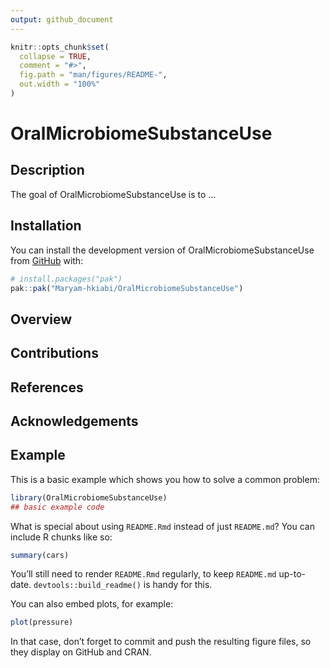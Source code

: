 ```yaml
---
output: github_document
---
```


<!-- README.md is generated from README.Rmd. Please edit that file -->

```r
knitr::opts_chunk$set(
  collapse = TRUE,
  comment = "#>",
  fig.path = "man/figures/README-",
  out.width = "100%"
)
```

# OralMicrobiomeSubstanceUse

<!-- badges: start -->
<!-- badges: end -->

## Description
The goal of OralMicrobiomeSubstanceUse is to ...

## Installation

You can install the development version of OralMicrobiomeSubstanceUse from [GitHub](https://github.com/) with:

``` r
# install.packages("pak")
pak::pak("Maryam-hkiabi/OralMicrobiomeSubstanceUse")
```
## Overview

## Contributions

## References

## Acknowledgements


## Example

This is a basic example which shows you how to solve a common problem:

```r
library(OralMicrobiomeSubstanceUse)
## basic example code
```

What is special about using `README.Rmd` instead of just `README.md`? You can include R chunks like so:

```r
summary(cars)
```

You'll still need to render `README.Rmd` regularly, to keep `README.md` up-to-date. `devtools::build_readme()` is handy for this.

You can also embed plots, for example:

```r
plot(pressure)
```

In that case, don't forget to commit and push the resulting figure files, so they display on GitHub and CRAN.
